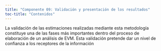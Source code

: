 ```yaml
---
title: "Componente 09: Validación y presentación de los resultados"
toc-title: "Contenidos"
---
```


La validación de las estimaciones realizadas mediante esta metodología constituye una de las fases más importantes dentro del proceso de elaboración de un análisis de EVM. Esta validación pretende dar un nivel de confianza a los receptores de la información 
